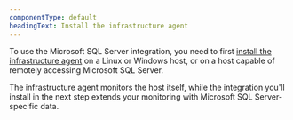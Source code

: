 ```yaml
---
componentType: default
headingText: Install the infrastructure agent
---
```


To use the Microsoft SQL Server integration, you need to first [install the infrastructure agent](/docs/infrastructure/infrastructure-monitoring/get-started/choose-infra-install-method) on a Linux or Windows host, or on a host capable of remotely accessing Microsoft SQL Server. 

The infrastructure agent monitors the host itself, while the integration you'll install in the next step extends your monitoring with Microsoft SQL Server-specific data.
